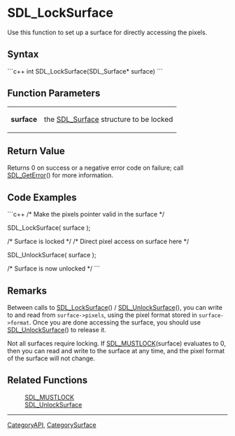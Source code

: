 <!-- pragma section-numbers off -->
<!-- pragma disable-camelcase -->

= SDL_LockSurface =
Use this function to set up a surface for directly accessing the pixels.


== Syntax ==
```c++
int SDL_LockSurface(SDL_Surface* surface)
```

== Function Parameters ==
{|
|'''surface'''
|the [[SDL_Surface]] structure to be locked
|}

== Return Value ==
Returns 0 on success or a negative error code on failure; call [[SDL_GetError]]() for more information.

== Code Examples ==
```c++
/* Make the pixels pointer valid in the surface */

SDL_LockSurface( surface );

/* Surface is locked */
/* Direct pixel access on surface here */

SDL_UnlockSurface( surface );

/* Surface is now unlocked */
```


== Remarks ==
Between calls to [[SDL_LockSurface]]() / [[SDL_UnlockSurface]](), you can write to and read from <code>surface->pixels</code>, using the pixel format stored in <code>surface->format</code>. Once you are done accessing the surface, you should use [[SDL_UnlockSurface]]() to release it.

Not all surfaces require locking. If [[SDL_MUSTLOCK]](surface) evaluates to 0, then you can read and write to the surface at any time, and the pixel format of the surface will not change.

== Related Functions ==
:[[SDL_MUSTLOCK]]
:[[SDL_UnlockSurface]]

----
[[CategoryAPI]], [[CategorySurface]]
